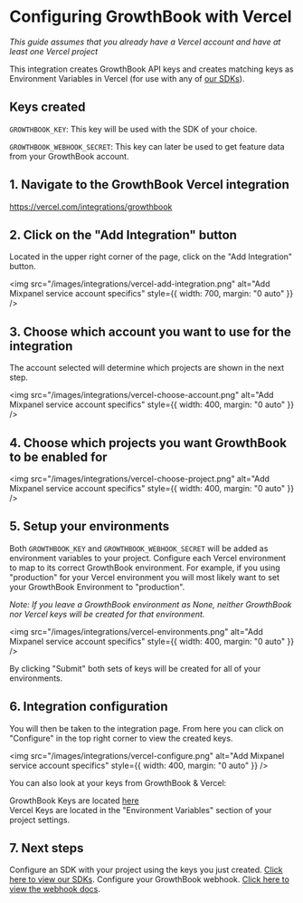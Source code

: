 # Configuring GrowthBook with Vercel

_This guide assumes that you already have a Vercel account and have at least one Vercel project_

This integration creates GrowthBook API keys and creates matching keys as Environment Variables in Vercel (for use with any of [our SDKs](/lib)).

## Keys created

`GROWTHBOOK_KEY`: This key will be used with the SDK of your choice.

`GROWTHBOOK_WEBHOOK_SECRET`: This key can later be used to get feature data from your GrowthBook account.

## 1. Navigate to the GrowthBook Vercel integration

<a href="https://vercel.com/integrations/growthbook" target="_blank">
  https://vercel.com/integrations/growthbook
</a>

## 2. Click on the "Add Integration" button

Located in the upper right corner of the page, click on the "Add Integration" button.

<img
  src="/images/integrations/vercel-add-integration.png"
  alt="Add Mixpanel service account specifics"
  style={{ width: 700, margin: "0 auto" }}
/>

## 3. Choose which account you want to use for the integration

The account selected will determine which projects are shown in the next step.

<img
  src="/images/integrations/vercel-choose-account.png"
  alt="Add Mixpanel service account specifics"
  style={{ width: 400, margin: "0 auto" }}
/>

## 4. Choose which projects you want GrowthBook to be enabled for

<img
  src="/images/integrations/vercel-choose-project.png"
  alt="Add Mixpanel service account specifics"
  style={{ width: 400, margin: "0 auto" }}
/>

## 5. Setup your environments

Both `GROWTHBOOK_KEY` and `GROWTHBOOK_WEBHOOK_SECRET` will be added as environment variables to your project.
Configure each Vercel environment to map to its correct GrowthBook environment. For example, if you
using "production" for your Vercel environment you will most likely want to set your GrowthBook Environment to
"production".

_Note: If you leave a GrowthBook environment as None, neither GrowthBook nor Vercel keys will be created for that environment._

<img
  src="/images/integrations/vercel-environments.png"
  alt="Add Mixpanel service account specifics"
  style={{ width: 400, margin: "0 auto" }}
/>

By clicking "Submit" both sets of keys will be created for all of your environments.

## 6. Integration configuration

You will then be taken to the integration page. From here you can click on "Configure" in the top right corner to
view the created keys.

<img
  src="/images/integrations/vercel-configure.png"
  alt="Add Mixpanel service account specifics"
  style={{ width: 400, margin: "0 auto" }}
/>

You can also look at your keys from GrowthBook & Vercel:

GrowthBook Keys are located <a href="https://app.growthbook.io/settings/keys" target="_blank">here</a><br/>
Vercel Keys are located in the "Environment Variables" section of your project settings.

## 7. Next steps

Configure an SDK with your project using the keys you just created. [Click here to view our SDKs](/lib).
Configure your GrowthBook webhook. [Click here to view the webhook docs](/app/webhooks).
